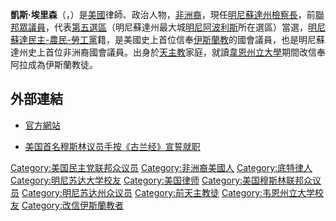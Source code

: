 {{noteTA
|1=zh-hans:埃里森;zh-hant:埃里森;zh-tw:艾里森;
}}
{{生者传记来源}}
{{Expand english}}
{{Infobox Officeholder
| name = 凱斯·埃里森
| original_name = Keith Maurice Ellison
| image = Rep.K.Ellison.jpg
| birth_date = {{birth_date_and_age|1963|8|4}}
| birth_place = [[美國|美國]][[密西根州|密西根州]][[底特律|底特律]]
| order        = {{tsl|en|Attorney General of Minnesota|明尼苏达州检察长}}
| governor     = [[提姆·沃茨|提姆·沃茨]]
| term_start   = 2019年1月7日
| succeeding  = [[Lori_Swanson|Lori Swanson]] 
| state2 = [[明尼蘇達州|明尼蘇達州]]
| district2 = 5
| term_start2 = 2007年1月3日
| term_end2 = 2019年1月3日
| preceded2 =Martin Olav Sabo
| succeeded2 = [[伊尔汗·奥马尔|伊尔汗·奥马尔]]
| party = [[明尼蘇達民主-農民-勞工黨|明尼蘇達民主-農民-勞工黨]]
| spouse = 金姆·埃里森
| alma_mater = {{tsl|en|University of Detroit Jesuit High School and Academy|底特律大學耶穌會高中和學院}}<br>[[韋恩州立大學|韋恩州立大學]]經濟學學士<br>[[明尼蘇達大學|明尼蘇達大學雙城分校]]法學博士
| profession = [[律師|律師]]
| religion = [[伊斯蘭教|伊斯蘭教]][[遜尼派|遜尼派]]
}}

'''凱斯·埃里森'''（{{lang|en|Keith Maurice Ellison}}，{{bd|1963年|8月4日|catIdx=Ellison, Keith}}）是[[美國|美國]]律師、政治人物，[[非洲裔美國人|非洲裔]]，現任[[明尼蘇達州檢察長|明尼蘇達州檢察長]]，前[[美國眾議院|聯邦眾議員]]，代表[[明尼蘇達州第五國會選區|第五選區]]（明尼蘇達州最大城[[明尼阿波利斯|明尼阿波利斯]]所在選區）當選，[[明尼蘇達民主-農民-勞工黨|明尼蘇達民主-農民-勞工黨]]籍，是美國史上首位信奉[[伊斯蘭教|伊斯蘭教]]的國會議員，也是明尼蘇達州史上首位非洲裔國會議員。出身於[[天主教|天主教]]家庭，就讀[[韋恩州立大學|韋恩州立大學]]期間改信奉阿拉成為伊斯蘭教徒。

== 外部連結 ==
* {{en}}[https://web.archive.org/web/20090804224643/http://ellison.house.gov/ 官方網站]
* {{zh}}[http://www.2muslim.com/html/24/n-15424.html 美国首名穆斯林议员手按《古兰经》宣誓就职]{{dead link|date=2017年11月 |bot=InternetArchiveBot |fix-attempted=yes }}

{{DEFAULTSORT:Ellison, Keith}}
[[Category:美国民主党联邦众议员|Category:美国民主党联邦众议员]]
[[Category:非洲裔美國人|Category:非洲裔美國人]]
[[Category:底特律人|Category:底特律人]]
[[Category:明尼苏达大学校友|Category:明尼苏达大学校友]]
[[Category:美国律师|Category:美国律师]]
[[Category:美国穆斯林联邦众议员|Category:美国穆斯林联邦众议员]]
[[Category:明尼苏达州众议员|Category:明尼苏达州众议员]]
[[Category:前天主教徒|Category:前天主教徒]]
[[Category:韦恩州立大学校友|Category:韦恩州立大学校友]]
[[Category:改信伊斯蘭教者|Category:改信伊斯蘭教者]]
{{US-poli-bio-stub}}